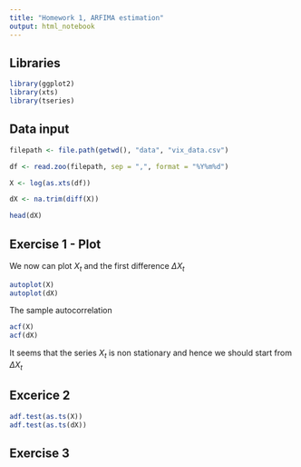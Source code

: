---
title: "Homework 1, ARFIMA estimation"
output: html_notebook
---

## Libraries
```{r}
library(ggplot2)
library(xts)
library(tseries)
```


## Data input
```{r}
filepath <- file.path(getwd(), "data", "vix_data.csv")

df <- read.zoo(filepath, sep = ",", format = "%Y%m%d")

X <- log(as.xts(df))

dX <- na.trim(diff(X))

head(dX)
```

## Exercise 1 - Plot
We now can plot $X_t$ and the first difference $\Delta X_t$

```{r}
autoplot(X)
autoplot(dX)
```


The sample autocorrelation

```{r}
acf(X)
acf(dX)
```

It seems that the series $X_t$ is non stationary and hence we should start from $\Delta X_t$

## Excerice 2
```{r}
adf.test(as.ts(X))
adf.test(as.ts(dX))
```


## Exercise 3

```{r}

```


